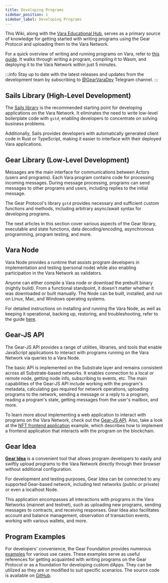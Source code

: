 ```yaml
---
title: Developing Programs
sidebar_position: 1
sidebar_label: Developing Programs
---
```


This Wiki, along with the [Vara Educational Hub](https://vara.network/education-hub), serves as a primary source of knowledge for getting started with writing programs using the Gear Protocol and uploading them to the Vara Network.

For a quick overview of writing and running programs on Vara, refer to [this guide](/docs/getting-started-in-5-minutes.md). It walks through writing a program, compiling it to Wasm, and deploying it to the Vara Network within just 5 minutes.

:::info
Stay up to date with the latest releases and updates from the development team by subscribing to [@GearVaraDev](https://t.me/GearVaraDev) Telegram channel.
:::

## Sails Library (High-Level Development)

The [Sails library](/docs/build/sails) is the recommended starting point for developing applications on the Vara
Network.
It eliminates the need to write low-level boilerplate code with `gstd`, enabling developers to concentrate on solving business problems.

Additionally, Sails provides developers with automatically generated client code in Rust or TypeScript, making it easier to interface with their deployed Vara applications.

## Gear Library (Low-Level Development)

Messages are the main interface for communications between Actors (users and programs). Each Vara program contains code for processing incoming messages. During message processing, programs can send messages to other programs and users, including replies to the initial message.

The Gear Protocol's library `gstd` provides necessary and sufficient custom functions and methods, including arbitrary async/await syntax for developing programs.

The next articles in this section cover various aspects of the Gear library, executable and state functions, data decoding/encoding, asynchronous programming, program testing, and more.

## Vara Node

Vara Node provides a runtime that assists program developers in implementation and testing (personal node) while also enabling participation in the Vara Network as validators.

Anyone can either compile a Vara node or download the prebuilt binary (nightly build). From a functional standpoint, it doesn't matter whether it was downloaded or built manually. The Node can be built, installed, and run on Linux, Mac, and Windows operating systems.

For detailed instructions on installing and running the Vara Node, as well as keeping it operational, backing up, restoring, and troubleshooting, refer to the guide [here](/docs/node/node.mdx).

## Gear-JS API

The Gear-JS API provides a range of utilities, libraries, and tools that enable JavaScript applications to interact with programs running on the Vara Network via queries to a Vara Node.

The basic API is implemented on the Substrate layer and remains consistent across all Substrate-based networks. It enables connection to a local or remote node, getting node info, subscribing to events, etc. The main capabilities of the Gear-JS API include working with the program's metadata, calculating gas required for network operations, uploading programs to the network, sending a message or a reply to a program, reading a program's state, getting messages from the user's mailbox, and more.

To learn more about implementing a web application to interact with programs on the Vara Network, check out the [Gear-JS API](/docs/api). Also, take a look at the [NFT frontend application](/docs/examples/NFTs/nft-marketplace/nft-application.md) example, which describes how to implement a frontend application that interacts with the program on the blockchain.

## Gear Idea

**[Gear Idea](https://idea.gear-tech.io/)** is a convenient tool that allows program developers to easily and swiftly upload programs to the Vara Network directly through their browser without additional configuration.

For development and testing purposes, Gear Idea can be connected to any supported Gear-based network, including test networks (public or private) or even a localhost Node.

This application encompasses all interactions with programs in the Vara Networks (mainnet and testnet), such as uploading new programs, sending messages to contracts, and receiving responses. Gear Idea also facilitates account and balance management, observation of transaction events, working with various wallets, and more.

## Program Examples

For developers' convenience, the Gear Foundation provides numerous [examples](/docs/examples/examples.mdx) for various use cases. These examples serve as useful references for getting acquainted with writing programs on the Gear Protocol or as a foundation for developing custom dApps. They can be utilized as they are or modified to suit specific scenarios. The source code is available on [GitHub](https://github.com/gear-foundation).
